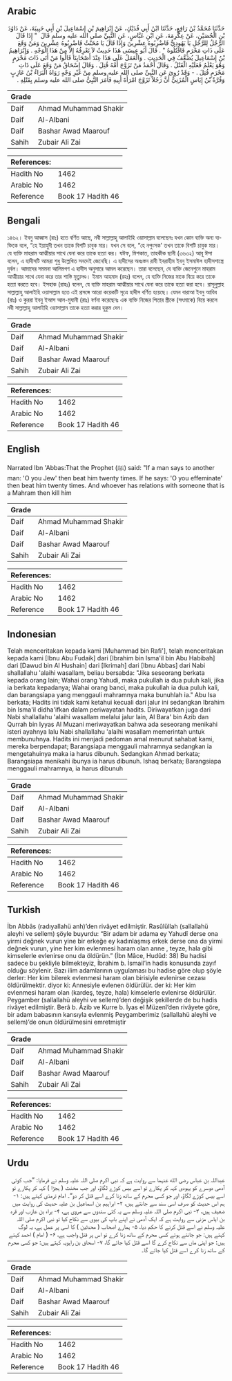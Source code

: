 ## Arabic


<div dir="rtl" lang="ar" style={{fontSize:'larger',backgroundColor:'#f8f9fa',padding:20}}>
حَدَّثَنَا مُحَمَّدُ بْنُ رَافِعٍ، حَدَّثَنَا ابْنُ أَبِي فُدَيْكٍ، عَنْ إِبْرَاهِيمَ بْنِ إِسْمَاعِيلَ بْنِ أَبِي حَبِيبَةَ، عَنْ دَاوُدَ بْنِ الْحُصَيْنِ، عَنْ عِكْرِمَةَ، عَنِ ابْنِ عَبَّاسٍ، عَنِ النَّبِيِّ صلى الله عليه وسلم قَالَ ‏ "‏ إِذَا قَالَ الرَّجُلُ لِلرَّجُلِ يَا يَهُودِيُّ فَاضْرِبُوهُ عِشْرِينَ وَإِذَا قَالَ يَا مُخَنَّثُ فَاضْرِبُوهُ عِشْرِينَ وَمَنْ وَقَعَ عَلَى ذَاتِ مَحْرَمٍ فَاقْتُلُوهُ ‏"‏ ‏.‏ قَالَ أَبُو عِيسَى هَذَا حَدِيثٌ لاَ نَعْرِفُهُ إِلاَّ مِنْ هَذَا الْوَجْهِ ‏.‏ وَإِبْرَاهِيمُ بْنُ إِسْمَاعِيلَ يُضَعَّفُ فِي الْحَدِيثِ ‏.‏ وَالْعَمَلُ عَلَى هَذَا عِنْدَ أَصْحَابِنَا قَالُوا مَنْ أَتَى ذَاتَ مَحْرَمٍ وَهُوَ يَعْلَمُ فَعَلَيْهِ الْقَتْلُ ‏.‏ وَقَالَ أَحْمَدُ مَنْ تَزَوَّجَ أُمَّهُ قُتِلَ ‏.‏ وَقَالَ إِسْحَاقُ مَنْ وَقَعَ عَلَى ذَاتِ مَحْرَمٍ قُتِلَ ‏.‏ - وَقَدْ رُوِيَ عَنِ النَّبِيِّ صلى الله عليه وسلم مِنْ غَيْرِ وَجْهٍ رَوَاهُ الْبَرَاءُ بْنُ عَازِبٍ وَقُرَّةُ بْنُ إِيَاسٍ الْمُزَنِيُّ أَنَّ رَجُلاً تَزَوَّجَ امْرَأَةَ أَبِيهِ فَأَمَرَ النَّبِيُّ صلى الله عليه وسلم بِقَتْلِهِ ‏.‏
</div>
<div style={{backgroundColor:'#f8f9fa',padding:20, marginBottom: 10}}><table> <thead> <tr> <th>Grade</th> <th></th> </tr> </thead> <tbody> <tr><td>Daif</td><td>Ahmad Muhammad Shakir</td></tr><tr><td>Daif</td><td>Al-Albani</td></tr><tr><td>Daif</td><td>Bashar Awad Maarouf</td></tr><tr><td>Sahih</td><td>Zubair Ali Zai</td></tr></tbody></table><table> <thead> <tr> <th>References:</th> <th></th> </tr> </thead> <tbody><tr><td>Hadith No</td><td>1462</td></tr><tr><td>Arabic No</td><td>1462</td></tr><tr><td>Reference</td><td>Book 17 Hadith 46</td></tr></tbody></table></div>

## Bengali


<div dir="ltr" lang="bn" style={{fontSize:'larger',backgroundColor:'#f8f9fa',padding:20}}>
১৪৬২। ইবনু আব্বাস (রাঃ) হতে বর্ণিত আছে, নবী সাল্লাল্লাহু আলাইহি ওয়াসাল্লাম বলেছেনঃ যখন কোন ব্যক্তি অন্য ব্যক্তিকে বলে, “হে ইয়াহুদী তখন তাকে বিশটি চাবুক মার। যখন সে বলে, “হে নপুংসক' তখন তাকে বিশটি চাবুক মার। যে ব্যক্তি মাহরাম আত্মীয়ার সাথে যেনা করে তাকে হত্যা কর। যঈফ, মিশকাত, তাহকীক ছানী (৩৬৩২) আবূ ঈসা বলেন, এ হাদীসটি আমরা শুধু উল্লেখিত সনদেই জেনেছি। এ হাদীসের অধঃস্তন রাবী ইবরাহীম ইবনু ইসমাঈল হাদীসশাস্ত্রে দুর্বল। আমাদের সমমনা আলিমগণ এ হাদীস অনুসারে আমল করেছেন। তারা বলেছেন, যে ব্যক্তি জেনেশুনে মাহরাম আত্মীয়ার সাথে যেনা করে তার শাস্তি মৃত্যুদণ্ড। ইমাম আহমাদ (রহঃ) বলেন, যে ব্যক্তি নিজের মাকে বিয়ে করে তাকে হত্যা করতে হবে। ইসহাক (রাহঃ) বলেন, যে ব্যক্তি মাহরাম আত্মীয়ার সাথে যেনা করে তাকে হত্যা করা হবে। রাসূলুল্লাহ সাল্লাল্লাহু আলাইহি ওয়াসাল্লাম হতে এই প্রসঙ্গে আরো কয়েকটি সূত্রে হাদীস বর্ণিত হয়েছে। যেমন বারাআ ইবনু আযিব (রাঃ) ও কুররা ইবনু ইআস আল-মুযানী (রাঃ) বর্ণনা করেছেনঃ এক ব্যক্তি নিজের পিতার স্ত্রীকে (সৎমাকে) বিয়ে করলে নবী সাল্লাল্লাহু আলাইহি ওয়াসাল্লাম তাকে হত্যা করার হুকুম দেন।
</div>
<div style={{backgroundColor:'#f8f9fa',padding:20, marginBottom: 10}}><table> <thead> <tr> <th>Grade</th> <th></th> </tr> </thead> <tbody> <tr><td>Daif</td><td>Ahmad Muhammad Shakir</td></tr><tr><td>Daif</td><td>Al-Albani</td></tr><tr><td>Daif</td><td>Bashar Awad Maarouf</td></tr><tr><td>Sahih</td><td>Zubair Ali Zai</td></tr></tbody></table><table> <thead> <tr> <th>References:</th> <th></th> </tr> </thead> <tbody><tr><td>Hadith No</td><td>1462</td></tr><tr><td>Arabic No</td><td>1462</td></tr><tr><td>Reference</td><td>Book 17 Hadith 46</td></tr></tbody></table></div>

## English


<div dir="ltr" lang="en" style={{fontSize:'larger',backgroundColor:'#f8f9fa',padding:20}}>
Narrated Ibn 'Abbas:That the Prophet (ﷺ) said: "If a man says to another man: 'O you Jew' then beat him twenty times. If he says: 'O you effeminate' then beat him twenty times. And whoever has relations with someone that is a Mahram then kill him
</div>
<div style={{backgroundColor:'#f8f9fa',padding:20, marginBottom: 10}}><table> <thead> <tr> <th>Grade</th> <th></th> </tr> </thead> <tbody> <tr><td>Daif</td><td>Ahmad Muhammad Shakir</td></tr><tr><td>Daif</td><td>Al-Albani</td></tr><tr><td>Daif</td><td>Bashar Awad Maarouf</td></tr><tr><td>Sahih</td><td>Zubair Ali Zai</td></tr></tbody></table><table> <thead> <tr> <th>References:</th> <th></th> </tr> </thead> <tbody><tr><td>Hadith No</td><td>1462</td></tr><tr><td>Arabic No</td><td>1462</td></tr><tr><td>Reference</td><td>Book 17 Hadith 46</td></tr></tbody></table></div>

## Indonesian


<div dir="ltr" lang="id" style={{fontSize:'larger',backgroundColor:'#f8f9fa',padding:20}}>
Telah menceritakan kepada kami [Muhammad bin Rafi'], telah menceritakan kepada kami [Ibnu Abu Fudaik] dari [Ibrahim bin Isma'il bin Abu Habibah] dari [Dawud bin Al Hushain] dari [Ikrimah] dari [Ibnu Abbas] dari Nabi shallallahu 'alaihi wasallam, beliau bersabda: "Jika seseorang berkata kepada orang lain; Wahai orang Yahudi, maka pukullah ia dua puluh kali, jika ia berkata kepadanya; Wahai orang banci, maka pukullah ia dua puluh kali, dan barangsiapa yang menggauli mahramnya maka bunuhlah ia." Abu Isa berkata; Hadits ini tidak kami ketahui kecuali dari jalur ini sedangkan Ibrahim bin Isma'il didha'ifkan dalam periwayatan hadits. Diriwayatkan juga dari Nabi shallallahu 'alaihi wasallam melalui jalur lain, Al Bara' bin Azib dan Qurrah bin Iyyas Al Muzani meriwayatkan bahwa ada seseorang menikahi isteri ayahnya lalu Nabi shallallahu 'alaihi wasallam memerintah untuk membunuhnya. Hadits ini menjadi pedoman amal menurut sahabat kami, mereka berpendapat; Barangsiapa menggauli mahramnya sedangkan ia mengetahuinya maka ia harus dibunuh. Sedangkan Ahmad berkata; Barangsiapa menikahi ibunya ia harus dibunuh. Ishaq berkata; Barangsiapa menggauli mahramnya, ia harus dibunuh
</div>
<div style={{backgroundColor:'#f8f9fa',padding:20, marginBottom: 10}}><table> <thead> <tr> <th>Grade</th> <th></th> </tr> </thead> <tbody> <tr><td>Daif</td><td>Ahmad Muhammad Shakir</td></tr><tr><td>Daif</td><td>Al-Albani</td></tr><tr><td>Daif</td><td>Bashar Awad Maarouf</td></tr><tr><td>Sahih</td><td>Zubair Ali Zai</td></tr></tbody></table><table> <thead> <tr> <th>References:</th> <th></th> </tr> </thead> <tbody><tr><td>Hadith No</td><td>1462</td></tr><tr><td>Arabic No</td><td>1462</td></tr><tr><td>Reference</td><td>Book 17 Hadith 46</td></tr></tbody></table></div>

## Turkish


<div dir="ltr" lang="tr" style={{fontSize:'larger',backgroundColor:'#f8f9fa',padding:20}}>
İbn Abbâs (radıyallahü anh)’den rivâyet edilmiştir. Rasûlüllah (sallallahü aleyhi ve sellem) şöyle buyurdu: “Bir adam bir adama ey Yahudî derse ona yirmi değnek vurun yine bir erkeğe ey kadınlaşmış erkek derse ona da yirmi değnek vurun, yine her kim evlenmesi haram olan anne , teyze, hala gibi kimselerle evlenirse onu da öldürün.” (İbn Mâce, Hudûd: 38) Bu hadisi sadece bu şekliyle bilmekteyiz, İbrahim b. İsmail’in hadis konusunda zayıf olduğu söylenir. Bazı ilim adamlarının uygulaması bu hadise göre olup şöyle derler: Her kim bilerek evlenmesi haram olan birisiyle evlenirse cezası öldürülmektir. diyor ki: Annesiyle evlenen öldürülür. der ki: Her kim evlenmesi haram olan (kardeş, teyze, hala) kimselerle evlenirse öldürülür. Peygamber (sallallahü aleyhi ve sellem)’den değişik şekillerde de bu hadis rivâyet edilmiştir. Berâ b. Âzib ve Kurre b. İyas el Müzenî’den rivâyete göre, bir adam babasının karısıyla evlenmiş Peygamberimiz (sallallahü aleyhi ve sellem)’de onun öldürülmesini emretmiştir
</div>
<div style={{backgroundColor:'#f8f9fa',padding:20, marginBottom: 10}}><table> <thead> <tr> <th>Grade</th> <th></th> </tr> </thead> <tbody> <tr><td>Daif</td><td>Ahmad Muhammad Shakir</td></tr><tr><td>Daif</td><td>Al-Albani</td></tr><tr><td>Daif</td><td>Bashar Awad Maarouf</td></tr><tr><td>Sahih</td><td>Zubair Ali Zai</td></tr></tbody></table><table> <thead> <tr> <th>References:</th> <th></th> </tr> </thead> <tbody><tr><td>Hadith No</td><td>1462</td></tr><tr><td>Arabic No</td><td>1462</td></tr><tr><td>Reference</td><td>Book 17 Hadith 46</td></tr></tbody></table></div>

## Urdu


<div dir="rtl" lang="ur" style={{fontSize:'larger',backgroundColor:'#f8f9fa',padding:20}}>
عبداللہ بن عباس رضی الله عنہما سے روایت ہے کہ نبی اکرم صلی اللہ علیہ وسلم نے فرمایا: ”جب کوئی آدمی دوسرے کو یہودی کہہ کر پکارے تو اسے بیس کوڑے لگاؤ، اور جب مخنث ( ہجڑا ) کہہ کر پکارے تو اسے بیس کوڑے لگاؤ، اور جو کسی محرم کے ساتھ زنا کرے اسے قتل کر دو“۔ امام ترمذی کہتے ہیں: ۱- ہم اس حدیث کو صرف اسی سند سے جانتے ہیں، ۲- ابراہیم بن اسماعیل بن علیہ حدیث کی روایت میں ضعیف ہیں، ۳- نبی اکرم صلی اللہ علیہ وسلم سے یہ کئی سندوں سے مروی ہے، ۴- براء بن عازب اور قرہ بن ایاس مزنی سے روایت ہے کہ ایک آدمی نے اپنے باپ کی بیوی سے نکاح کیا تو نبی اکرم صلی اللہ علیہ وسلم نے اسے قتل کرنے کا حکم دیا، ۵- ہمارے اصحاب ( محدثین ) کا اسی پر عمل ہے، یہ لوگ کہتے ہیں: جو جانتے ہوئے کسی محرم کے ساتھ زنا کرے تو اس پر قتل واجب ہے، ۶- ( امام ) احمد کہتے ہیں: جو اپنی ماں سے نکاح کرے گا اسے قتل کیا جائے گا، ۷- اسحاق بن راہویہ کہتے ہیں: جو کسی محرم کے ساتھ زنا کرے اسے قتل کیا جائے گا۔
</div>
<div style={{backgroundColor:'#f8f9fa',padding:20, marginBottom: 10}}><table> <thead> <tr> <th>Grade</th> <th></th> </tr> </thead> <tbody> <tr><td>Daif</td><td>Ahmad Muhammad Shakir</td></tr><tr><td>Daif</td><td>Al-Albani</td></tr><tr><td>Daif</td><td>Bashar Awad Maarouf</td></tr><tr><td>Sahih</td><td>Zubair Ali Zai</td></tr></tbody></table><table> <thead> <tr> <th>References:</th> <th></th> </tr> </thead> <tbody><tr><td>Hadith No</td><td>1462</td></tr><tr><td>Arabic No</td><td>1462</td></tr><tr><td>Reference</td><td>Book 17 Hadith 46</td></tr></tbody></table></div>